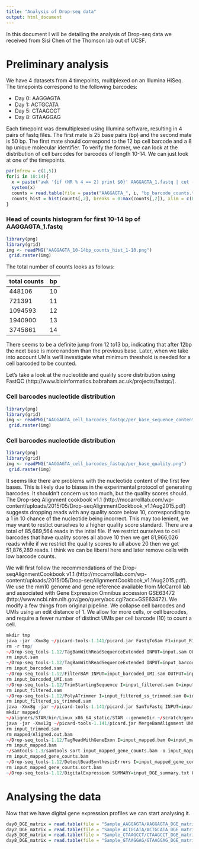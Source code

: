 ```yaml
---
title: "Analysis of Drop-seq data"
output: html_document
---
```


In this document I will be detailing the analysis of Drop-seq data we received from Sisi Chen of the Thomson lab out of UCSF.  

#  Preliminary analysis

We have 4 datasets from 4 timepoints, multiplexed on an Illumina HiSeq.  The timepoints correspond to the following barcodes:

* Day 0: AAGGAGTA
* Day 1: ACTGCATA
* Day 5: CTAAGCCT
* Day 8: GTAAGGAG

Each timepoint was demultiplexed using Illumina software, resulting in 4 pairs of fastq files.  The first mate is 25 base pairs (bp) and the second mate is 50 bp.  The first mate should correspond to the 12 bp cell barcode and a 8 bp unique molecular identifier.  To verify the former, we can look at the distribution of cell barcodes for barcodes of length 10-14.  We can just look at one of the timepoints.

```r
par(mfrow = c(1,5))
for(i in 10:14){
  x = paste("awk '{if (NR % 4 == 2) print $0}' AAGGAGTA_1.fastq | cut -c 1-", i, " | sort | uniq -c | awk -v OFS='\t' '{print $2, $1}' > AAGGAGTA_", i, "bp_barcode_counts.txt", sep = "")
  system(x)
  counts = read.table(file = paste("AAGGAGTA_", i, "bp_barcode_counts.txt", sep = ""))
  counts_hist = hist(counts[,2], breaks = 0:max(counts[,2]), xlim = c(0, 10))
}
```

### Head of counts histogram for first 10-14 bp of AAGGAGTA_1.fastq
```r
library(png)
library(grid)
img <- readPNG("AAGGAGTA_10-14bp_counts_hist_1-10.png")
 grid.raster(img)
```


The total number of counts looks as follows:

total counts | bp 
------------ | --
448106       | 10
721391       | 11
1094593      | 12
1940900      | 13
3745861      | 14

There seems to be a definite jump from 12 to13 bp, indicating that after 12bp the next base is more random than the previous base.  Later, when we take into account UMIs we'll investigate what minimum threshold is needed for a cell barcoded to be counted.

Let's take a look at the nucleotide and quality score distribution using FastQC (http://www.bioinformatics.babraham.ac.uk/projects/fastqc/).

### Cell barcodes nucleotide distribution
```r
library(png)
library(grid)
img <- readPNG("AAGGAGTA_cell_barcodes_fastqc/per_base_sequence_content.png")
 grid.raster(img)
```

### Cell barcodes nucleotide distribution

```r
library(png)
library(grid)
img <- readPNG("AAGGAGTA_cell_barcodes_fastqc/per_base_quality.png")
 grid.raster(img)
```


It seems like there are problems with the nucleotide content of the first few bases.  This is likely due to biases in the experimental protocol of generating barcodes.  It shouldn't concern us too much, but the quality scores should.  The Drop-seq Alignment cookbook v1.1 (http://mccarrolllab.com/wp-content/uploads/2015/05/Drop-seqAlignmentCookbook_v1.1Aug2015.pdf) suggests dropping reads with any quality score below 10, corresponding to a 1 in 10 chance of the nucleotide being incorrect.  This may too lenient, we may want to restict ourselves to a higher quality score standard.  There are a total of 85,689,564 reads in the intial file.  If we restrict ourselves to cell barcodes that have quality scores all above 10 then we get 81,966,026 reads while if we restrict the quality scores to all above 20 then we get 51,876,289 reads. I think we can be liberal here and later remove cells with low barcode counts.  


We will first follow the recommendations of the Drop-seqAlignmentCookbook v1.1 (http://mccarrolllab.com/wp-content/uploads/2015/05/Drop-seqAlignmentCookbook_v1.1Aug2015.pdf).  We use the mm10 genome and gene reference available from McCarroll lab and associated with Gene Expression Omnibus accession GSE63472  (http://www.ncbi.nlm.nih.gov/geo/query/acc.cgi?acc=GSE63472).  We modify a few things from original pipeline.  We collapse cell barcodes and UMIs using an edit distance of 1.  We allow for more cells, or cell barcodes, and require a fewer number of distinct UMIs per cell barcode (10) to count a cell.


```r
mkdir tmp
java -jar -Xmx8g ~/picard-tools-1.141/picard.jar FastqToSam F1=input_R1.fastq F2=input_R2.fastq SORT_ORDER=queryname O=input.sam SM=input TMP_DIR=tmp
rm -r tmp/
~/Drop-seq_tools-1.12/TagBamWithReadSequenceExtended INPUT=input.sam OUTPUT=input_barcoded.sam BASE_RANGE=1-12 BARCODED_READ=1 TAG_NAME=XB SUMMARY=input_cell_barcode_summary.txt BASE_QUALITY=10 NUM_BASES_BELOW_QUALITY=1
rm input.sam
~/Drop-seq_tools-1.12/TagBamWithReadSequenceExtended INPUT=input_barcoded.sam OUTPUT=input_barcoded_UMI.sam BASE_RANGE=13-20 BARCODED_READ=1 BASE_QUALITY=10 DISCARD_READ=TRUE TAG_NAME=XU
rm input_barcoded.sam
~/Drop-seq_tools-1.12/FilterBAM INPUT=input_barcoded_UMI.sam OUTPUT=input_filtered.sam
rm input_barcoded_UMI.sam
~/Drop-seq_tools-1.12/TrimStartingSequence I=input_filtered.sam O=input_filtered_ss_trimmed.sam SEQUENCE=AAGCAGTGGTATCAACGCAGAGTGAATGGG MISMATCHES=0 NUM_BASES=6
rm input_filtered.sam
~/Drop-seq_tools-1.12/PolyATrimmer I=input_filtered_ss_trimmed.sam O=input_trimmed.sam MISMATCHES=0 NUM_BASES=6
rm input_filtered_ss_trimmed.sam
java -Xmx8g -jar ~/picard-tools-1.141/picard.jar SamToFastq INPUT=input_trimmed.sam FASTQ=input_trimmed.fastq
mkdir mapped/
~/aligners/STAR/bin/Linux_x86_64_static/STAR --genomeDir ~/scratch/genomes/mm10/DropSeq/ --readFilesIn input_trimmed.fastq --outFileNamePrefix mapped/ --outSAMtype BAM Unsorted --sjdbGTFfile ~/scratch/genomes/mm10/DropSeq/mm10.gtf
java -jar -Xmx12g ~/picard-tools-1.141/picard.jar MergeBamAlignment UNMAPPED=input_trimmed.sam ALIGNED=mapped/Aligned.out.bam REFERENCE_SEQUENCE=~/scratch/genomes/mm10/DropSeq/mm10.fasta INCLUDE_SECONDARY_ALIGNMENTS=false PAIRED_RUN=false SORT_ORDER=queryname ALIGNED_READS_ONLY=true OUTPUT=input_mapped.bam
rm input_trimmed.sam
rm mapped/Aligned.out.bam
~/Drop-seq_tools-1.12/TagReadWithGeneExon I=input_mapped.bam O=input_mapped_gene_counts.bam TAG=GE ANNOTATIONS_FILE=~/scratch/genomes/mm10/DropSeq/mm10.gtf USE_STRAND_INFO=false ALLOW_MULTI_GENE_READS=false
rm input_mapped.bam
~/samtools-1.3/samtools sort input_mapped_gene_counts.bam -o input_mapped_gene_counts.sort.bam
rm input_mapped_gene_counts.bam
~/Drop-seq_tools-1.12/DetectBeadSynthesisErrors I=input_mapped_gene_counts.sort.bam O=input_mapped_clean_gene_counts.sort.bam SUMMARY=input_bead_clean_summary.txt CELL_BARCODE_TAG=XB MOLECULAR_BARCODE_TAG=XU GENE_EXON_TAG=GE MIN_UMIS_PER_CELL=10 NUM_BARCODES=10000 OUTPUT_STATS=input_bead_clean_out.txt
rm input_mapped_gene_counts.sort.bam
~/Drop-seq_tools-1.12/DigitalExpression SUMMARY=input_DGE_summary.txt O=input_DGE_matrix.txt I=input_mapped_clean_gene_counts.sort.bam CELL_BARCODE_TAG=XB MOLECULAR_BARCODE_TAG=XU GENE_EXON_TAG=GE EDIT_DISTANCE=1 NUM_CORE_BARCODES=10000
```

# Analysing the data

Now that we have digital gene expression profiles we can start analysing it.

```r
day0_DGE_matrix = read.table(file = "Sample_AAGGAGTA/AAGGAGTA_DGE_matrix.txt", header = TRUE, row.names = 1)
day2_DGE_matrix = read.table(file = "Sample_ACTGCATA/ACTGCATA_DGE_matrix.txt", header = TRUE, row.names = 1)
day5_DGE_matrix = read.table(file = "Sample_CTAAGCCT/CTAAGCCT_DGE_matrix.txt", header = TRUE, row.names = 1)
day8_DGE_matrix = read.table(file = "Sample_GTAAGGAG/GTAAGGAG_DGE_matrix.txt", header = TRUE, row.names = 1)
```

